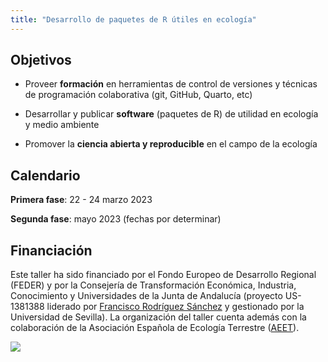 ```yaml
---
title: "Desarrollo de paquetes de R útiles en ecología"
---
```


## Objetivos

- Proveer **formación** en herramientas de control de versiones y técnicas de programación colaborativa (git, GitHub, Quarto, etc)

- Desarrollar y publicar **software** (paquetes de R) de utilidad en ecología y medio ambiente

- Promover la **ciencia abierta y reproducible** en el campo de la ecología


## Calendario

**Primera fase**: 22 - 24 marzo 2023

**Segunda fase**: mayo 2023 (fechas por determinar)


## Financiación

Este taller ha sido financiado por el Fondo Europeo de Desarrollo Regional (FEDER) y por la Consejería de Transformación Económica, Industria, Conocimiento y Universidades de la Junta de Andalucía (proyecto US-1381388 liderado por [Francisco Rodríguez Sánchez](https://frodriguezsanchez.net) y gestionado por la Universidad de Sevilla). La organización del taller cuenta además con la colaboración de la Asociación Española de Ecología Terrestre ([AEET](https://www.aeet.org)). 

![](images/logos.png)
